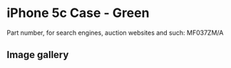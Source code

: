 
# iPhone 5c Case - Green

Part number, for search engines, auction websites and such: MF037ZM/A

## Image gallery

<div style={{ width: "768px" }}>
  <GalleryComponent
    images={[
      {
        original: "/everysource/MF037.webp",
        thumbnail: "/everypreview/MF037.webp",
      },
      {
        original: "/everysource/MF037_AV1_WHITE.webp",
        thumbnail: "/everypreview/MF037_AV1_WHITE.webp",
      },
      {
        original: "/everysource/MF037_AV2.webp",
        thumbnail: "/everypreview/MF037_AV2.webp",
      }
    ]}
  />
</div>